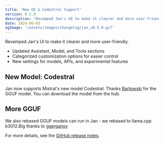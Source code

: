 ```yaml
---
title: 'New UI & Codestral Support'
version: 0.5.0
description: "Revamped Jan's UI to make it clearer and more user-friendly"
date: 2024-06-03
ogImage: '/assets/images/changelog/jan_v0.5.0.gif'
---
```



<ChangelogHeader/>

Revamped Jan's UI to make it clearer and more user-friendly.

- Updated Assistant, Model, and Tools sections
- Categorized customization options for easier control
- New settings for models, APIs, and experimental features

## New Model: Codestral

Jan now supports Mistral's new model Codestral. Thanks [Bartowski](https://huggingface.co/bartowski) for the GGUF model. You can download the model from the hub.

## More GGUF

We also rebased GGUF models can run in Jan - we rebased to llama.cpp b3012.Big thanks to [ggerganov](https://github.com/ggerganov) 

For more details, see the [GitHub release notes](https://github.com/janhq/jan/releases/tag/v0.5.0).
